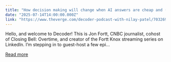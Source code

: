 ```yaml
---
title: "How decision making will change when AI answers are cheap and (too) easy"
date: "2025-07-14T14:00:00.000Z"
link: "https://www.theverge.com/decoder-podcast-with-nilay-patel/703269/cassie-kozyrkov-interview-ai-google-decision-scientist"
---
```


Hello, and welcome to Decoder! This is Jon Fortt, CNBC journalist, cohost of Closing Bell: Overtime, and creator of the Fortt Knox streaming series on LinkedIn. I’m stepping in to guest-host a few epi...

[Read more](https://www.theverge.com/decoder-podcast-with-nilay-patel/703269/cassie-kozyrkov-interview-ai-google-decision-scientist)
